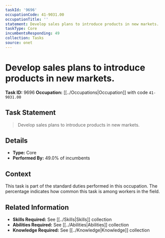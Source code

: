 ```yaml
---
taskId: '9696'
occupationCode: 41-9031.00
occupationTitle: ''
statement: Develop sales plans to introduce products in new markets.
taskType: Core
incumbentsResponding: 49
collection: Tasks
source: onet
---
```

# Develop sales plans to introduce products in new markets.

**Task ID:** 9696
**Occupation:** [[../Occupations|Occupation]] with code `41-9031.00`

## Task Statement

> Develop sales plans to introduce products in new markets.

## Details

- **Type:** Core
- **Performed By:** 49.0% of incumbents

## Context

This task is part of the standard duties performed in this occupation. The percentage indicates how common this task is among workers in the field.

## Related Information

- **Skills Required:** See [[../Skills|Skills]] collection
- **Abilities Required:** See [[../Abilities|Abilities]] collection
- **Knowledge Required:** See [[../Knowledge|Knowledge]] collection
